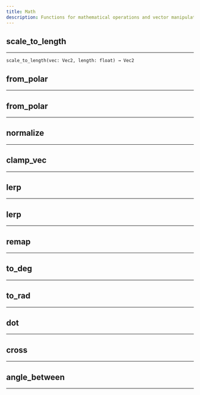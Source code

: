 ```yaml
---
title: Math
description: Functions for mathematical operations and vector manipulations.
---
```


## scale_to_length
---

`scale_to_length(vec: Vec2, length: float) → Vec2`

## from_polar
---

## from_polar
---

## normalize
---

## clamp_vec
---

## lerp
---

## lerp
---

## remap
---

## to_deg
---

## to_rad
---

## dot
---

## cross
---

## angle_between
---
